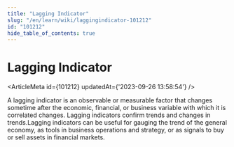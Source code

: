 ```yaml
---
title: "Lagging Indicator"
slug: "/en/learn/wiki/laggingindicator-101212"
id: "101212"
hide_table_of_contents: true
---
```



# Lagging Indicator

<ArticleMeta id={101212} updatedAt={'2023-09-26 13:58:54'} />
<div className='border-solid border-b border-t-0 my-4 border-[var(--ifm-color-gray-300)]' />

A lagging indicator is an observable or measurable factor that changes sometime after the economic, financial, or business variable with which it is correlated changes. Lagging indicators confirm trends and changes in trends.Lagging indicators can be useful for gauging the trend of the general economy, as tools in business operations and strategy, or as signals to buy or sell assets in financial markets.
